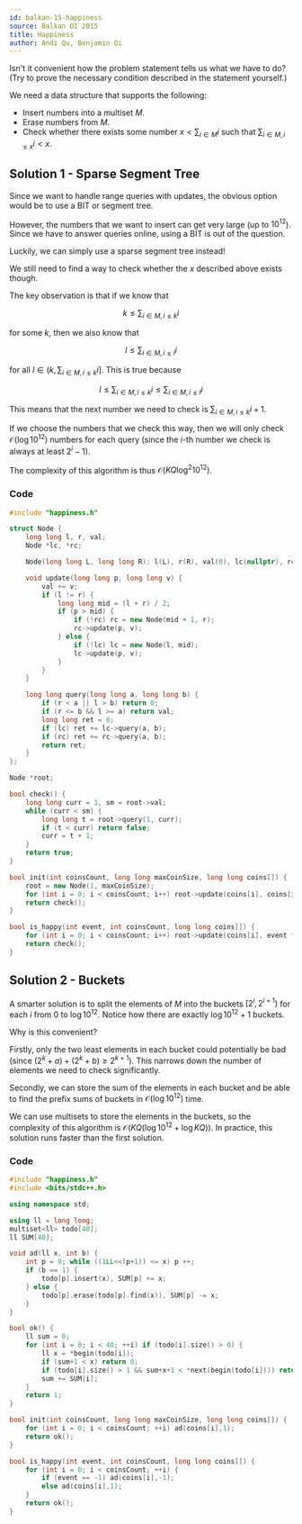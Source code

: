 ---
id: balkan-15-happiness
source: Balkan OI 2015
title: Happiness
author: Andi Qu, Benjamin Qi
---

Isn't it convenient how the problem statement tells us what we have to do? (Try
to prove the necessary condition described in the statement yourself.)

We need a data structure that supports the following:

- Insert numbers into a multiset $M$.
- Erase numbers from $M$.
- Check whether there exists some number $x < \sum_{i \in M} i$ such that
  $\sum_{i \in M, i \leq x}i < x$.

## Solution 1 - Sparse Segment Tree

Since we want to handle range queries with updates, the obvious option would be
to use a BIT or segment tree.

However, the numbers that we want to insert can get very large (up to
$10^{12}$). Since we have to answer queries online, using a BIT is out of the
question.

Luckily, we can simply use a sparse segment tree instead!

We still need to find a way to check whether the $x$ described above exists
though.

The key observation is that if we know that

$$
k \leq \sum_{i \in M, i \leq k}i
$$

for some $k$, then we also know that

$$
l \leq \sum_{i \in M, i \leq l}i
$$

for all $l \in (k, \sum_{i \in M, i \leq k}i]$. This is true because

$$
l \leq \sum_{i \in M, i \leq k}i \leq \sum_{i \in M, i \leq l}i
$$

This means that the next number we need to check is
$\sum_{i \in M, i \leq k}i + 1$.

If we choose the numbers that we check this way, then we will only check
$\mathcal{O}(\log 10^{12})$ numbers for each query (since the $i$-th number we
check is always at least $2^i - 1$).

The complexity of this algorithm is thus $\mathcal{O}(KQ \log^2 10^{12})$.

### Code

```cpp
#include "happiness.h"

struct Node {
	long long l, r, val;
	Node *lc, *rc;

	Node(long long L, long long R): l(L), r(R), val(0), lc(nullptr), rc(nullptr) {}

	void update(long long p, long long v) {
		val += v;
		if (l != r) {
			long long mid = (l + r) / 2;
			if (p > mid) {
				if (!rc) rc = new Node(mid + 1, r);
				rc->update(p, v);
			} else {
				if (!lc) lc = new Node(l, mid);
				lc->update(p, v);
			}
		}
	}

	long long query(long long a, long long b) {
		if (r < a || l > b) return 0;
		if (r <= b && l >= a) return val;
		long long ret = 0;
		if (lc) ret += lc->query(a, b);
		if (rc) ret += rc->query(a, b);
		return ret;
	}
};

Node *root;

bool check() {
	long long curr = 1, sm = root->val;
	while (curr < sm) {
		long long t = root->query(1, curr);
		if (t < curr) return false;
		curr = t + 1;
	}
	return true;
}

bool init(int coinsCount, long long maxCoinSize, long long coins[]) {
	root = new Node(1, maxCoinSize);
	for (int i = 0; i < coinsCount; i++) root->update(coins[i], coins[i]);
	return check();
}

bool is_happy(int event, int coinsCount, long long coins[]) {
	for (int i = 0; i < coinsCount; i++) root->update(coins[i], event * coins[i]);
	return check();
}
```

## Solution 2 - Buckets

A smarter solution is to split the elements of $M$ into the buckets
$[2^i, 2^{i + 1})$ for each $i$ from 0 to $\log 10^{12}$. Notice how there are
exactly $\log 10^{12} + 1$ buckets.

Why is this convenient?

Firstly, only the two least elements in each bucket could potentially be bad
(since $(2^k + a) + (2^k + b) \geq 2^{k + 1}$). This narrows down the number of
elements we need to check significantly.

Secondly, we can store the sum of the elements in each bucket and be able to
find the prefix sums of buckets in $\mathcal{O}(\log 10^{12})$ time.

We can use multisets to store the elements in the buckets, so the complexity of
this algorithm is $\mathcal{O}(KQ (\log 10^{12} + \log KQ))$. In practice, this
solution runs faster than the first solution.

### Code

```cpp
#include "happiness.h"
#include <bits/stdc++.h>

using namespace std;

using ll = long long;
multiset<ll> todo[40];
ll SUM[40];

void ad(ll x, int b) {
	int p = 0; while ((1LL<<(p+1)) <= x) p ++;
	if (b == 1) {
		todo[p].insert(x), SUM[p] += x;
	} else {
		todo[p].erase(todo[p].find(x)), SUM[p] -= x;
	}
}

bool ok() {
	ll sum = 0;
	for (int i = 0; i < 40; ++i) if (todo[i].size() > 0) {
		ll x = *begin(todo[i]);
		if (sum+1 < x) return 0;
		if (todo[i].size() > 1 && sum+x+1 < *next(begin(todo[i]))) return 0;
		sum += SUM[i];
	}
	return 1;
}

bool init(int coinsCount, long long maxCoinSize, long long coins[]) {
	for (int i = 0; i < coinsCount; ++i) ad(coins[i],1);
	return ok();
}

bool is_happy(int event, int coinsCount, long long coins[]) {
	for (int i = 0; i < coinsCount; ++i) {
		if (event == -1) ad(coins[i],-1);
		else ad(coins[i],1);
	}
	return ok();
}
```
